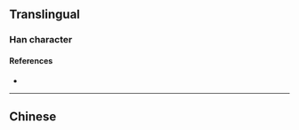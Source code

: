 {{character info}}
==Translingual==

===Han character===
{{Han char|rn=86|rad=火|as=05|sn=9|four=|canj=FHBY,XFHBY|ids=⿰火⿴𠔾丶}}

====References====
* {{Han ref|kx=0669.101|hdz=32196.041|uh=70BF|ud=28863}}

----

==Chinese==
{{zh-see|烐|a}}